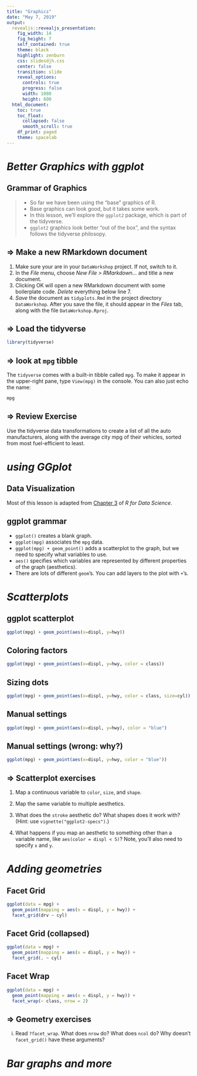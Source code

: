 ```yaml
---
title: "Graphics"
date: "May 7, 2019"
output: 
  revealjs::revealjs_presentation:
    fig_width: 14
    fig_height: 7
    self_contained: true
    theme: black
    highlight: zenburn
    css: slidesdjh.css
    center: false
    transition: slide
    reveal_options:
      controls: true
      progress: false
      width: 1080
      height: 600
  html_document:
    toc: true
    toc_float:
      collapsed: false
      smooth_scroll: true
    df_print: paged
    theme: spacelab
---
```


# *Better Graphics with ggplot* {data-background="http://4.bp.blogspot.com/-s-Qbt193kz4/UX8GoEuZo4I/AAAAAAAAGXI/ZTDOEYyq4ak/s1600/DSC04879.JPG" data-background-size="contain"}

## Grammar of Graphics

>- So far we have been using the "base" graphics of R. 
>- Base graphics can look good, but it takes some work.
>- In this lesson, we'll explore the `ggplot2` package, which is part of the tidyverse.
>- `ggplot2` graphics look better "out of the box", and the syntax follows the tidyverse philosopy.

## **$\Rightarrow$** Make a new RMarkdown document

1. Make sure your are in your `DataWorkshop` project. If not, switch to it.
2. In the *File* menu, choose *New File > RMarkdown...* and title a new document.
3. Clicking OK will open a new RMarkdown document with some boilerplate code. *Delete* everything below line 7. 
4. *Save* the document as `tidyplots.Rmd` in the project directory `DataWorkshop`. After you save the file, it should appear in the *Files* tab, along with the file `DataWorkshop.Rproj`.

## **$\Rightarrow$** Load the tidyverse

```r
library(tidyverse)
```

## **$\Rightarrow$**  look at `mpg` tibble

The `tidyverse` comes with a built-in tibble called `mpg`. To make it appear in the upper-right pane, type `View(mpg)` in the console. You can also just echo the name:

```r
mpg
```

## **$\Rightarrow$** Review Exercise

Use the tidyverse data transformations to create a list of all the auto manufacturers, along with the average city mpg of their vehicles, sorted from most fuel-efficient to least.

# *using GGplot* {data-background="https://www.r-graph-gallery.com/wp-content/uploads/2017/12/327_Chloropleth_geoJSON_ggplot2_4-800x600.png"}

## Data Visualization

Most of this lesson is adapted from [Chapter 3](https://r4ds.had.co.nz/data-visualisation.html) of *R for Data Science*.

## ggplot grammar

- `ggplot()` creates a blank graph.
- `ggplot(mpg)` associates the `mpg` data.
- `ggplot(mpg) + geom_point()` adds a scatterplot to the graph, but we need to specify what variables to use.
-  `aes()` specifies which variables are represented by different properties of the graph (aesthetics).
- There are lots of different `geom`'s. You can add layers to the plot with `+`'s.

# *Scatterplots* {data-background="https://cdn1.autoexpress.co.uk/sites/autoexpressuk/files/2016/07/dsc_6125_0.jpg" data-background-size="contain"}

## ggplot scatterplot

```r
ggplot(mpg) + geom_point(aes(x=displ, y=hwy))
```

## Coloring factors

```r
ggplot(mpg) + geom_point(aes(x=displ, y=hwy, color = class))
```

## Sizing dots

```r
ggplot(mpg) + geom_point(aes(x=displ, y=hwy, color = class, size=cyl))
```

## Manual settings

```r
ggplot(mpg) + geom_point(aes(x=displ, y=hwy), color = "blue")
```

## Manual settings (wrong: why?)

```r
ggplot(mpg) + geom_point(aes(x=displ, y=hwy, color = "blue"))
```

## **$\Rightarrow$** Scatterplot exercises

1. Map a continuous variable to `color`, `size`, and `shape`. 

2. Map the same variable to multiple aesthetics.

3. What does the `stroke` aesthetic do? What shapes does it work with? (Hint: use `vignette("ggplot2-specs")`.)

4. What happens if you map an aesthetic to something other than a variable name, like `aes(color = displ < 5)`? Note, you’ll also need to specify `x` and `y`.

# *Adding geometries* {data-background="http://oscarperpinan.github.io/spacetime-vis/images/unemployUSAThemeRiver.png"}

## Facet Grid

```r
ggplot(data = mpg) + 
  geom_point(mapping = aes(x = displ, y = hwy)) + 
  facet_grid(drv ~ cyl)
```

## Facet Grid (collapsed)

```r
ggplot(data = mpg) + 
  geom_point(mapping = aes(x = displ, y = hwy)) + 
  facet_grid(. ~ cyl)
```

## Facet Wrap

```r
ggplot(data = mpg) + 
  geom_point(mapping = aes(x = displ, y = hwy)) + 
  facet_wrap(~ class, nrow = 2)
```


## **$\Rightarrow$** Geometry exercises

i. Read `?facet_wrap`. What does `nrow` do? What does `ncol` do? Why doesn’t `facet_grid()` have these arguments?

# *Bar graphs and more* {data-background="http://www.colonialjewelers.com/wp-content/uploads/2017/01/diamonds.jpg"}

